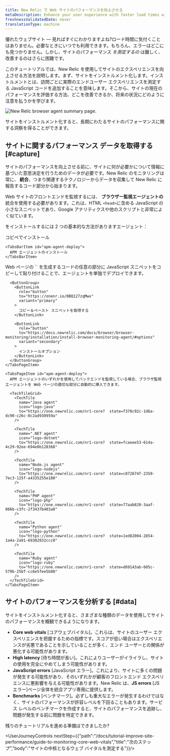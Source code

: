 ```yaml
---
title: New Relic で Web サイトのパフォーマンスを向上させる
metaDescription: Enhance your user experience with faster load times with New Relic. This tutorial walks you through the first steps to improve your site performance.
freshnessValidatedDate: never
translationType: machine
---
```



優れたウェブサイト — 見ればすぐにわかりますよね?ロード時間に気付くことはありません。必要なときにいつでも利用できます。もちろん、エラーはどこにも見つかりません。しかし、サイトのパフォーマンス _を測定するの_ は難しく、改善するのはさらに困難です。

このチュートリアルでは、New Relic を使用してサイトのエクスペリエンスを向上させる方法を説明します。まず、サイトをインストルメント化します。インストルメントとは、訪問ごとに実際のエンドユーザー エクスペリエンスを測定する JavaScript コードを追加することを意味します。そこから、サイトの現在のパフォーマンスを評価する方法、どこを改善できるか、将来の状況にどのように注意を払うかを学びます。

<img
  title="Improve your site with New Relic"
  alt="New Relic browser agent summary page."
  src={browserBrowserSummary}
/>

<figcaption>
  サイトをインストルメント化すると、長期にわたるサイトのパフォーマンスに関する洞察を得ることができます。
</figcaption>

## サイトに関するパフォーマンス データを取得する [#capture]

サイトのパフォーマンスを向上させる前に、サイトに何が必要かについて情報に基づいた意思決定を行うためのデータが必要です。New Relic のモニタリングは常に、 **統合**、つまり関連するテクノロジーからデータを収集して New Relic に報告するコード部分から始まります。

Web サイトのフロントエンドを監視するには、 **ブラウザー監視エージェントの** 統合を使用する必要があります。これは、HTML `<head>`に含める JavaScript の小さなスニペットであり、Google アナリティクスや他のスクリプトと非常によく似ています。

をインストールするには 2 つの基本的な方法があります<InlinePopover type="browser"/>エージェント：

<Tabs>
  <TabsBar>
    <TabsBarItem id="js-snippet">
      コピペでインストール
    </TabsBarItem>

    <TabsBarItem id="apm-agent-deploy">
      APM エージェントのインストール
    </TabsBarItem>
  </TabsBar>

  <TabsPages>
    <TabsPageItem id="js-snippet">
      Web ページの `<head>` を生成するコードの任意の部分に JavaScript スニペットをコピーして貼り付けることで、エージェントを単独でデプロイできます。

      <ButtonGroup>
        <ButtonLink
          role="button"
          to="https://onenr.io/0BQ127zqMwx"
          variant="primary"
        >
          コピー＆ペースト スニペットを取得する
        </ButtonLink>

        <ButtonLink
          role="button"
          to="https://docs.newrelic.com/docs/browser/browser-monitoring/installation/install-browser-monitoring-agent/#options"
          variant="secondary"
        >
          インストールオプション
        </ButtonLink>
      </ButtonGroup>
    </TabsPageItem>

    <TabsPageItem id="apm-agent-deploy">
      APM エージェントのいずれかを使用してバックエンドを監視している場合、ブラウザ監視エージェントを Web ページの適切な部分に自動的に挿入できます。

      <TechTileGrid>
        <TechTile
          name="Java agent"
          icon="logo-java"
          to="https://one.newrelic.com/nr1-core?  state=f378c92c-1d6a-dc90-c26c-0c2ad930959a"
        />

        <TechTile
          name=".NET agent"
          icon="logo-dotnet"
          to="https://one.newrelic.com/nr1-core?  state=fcaeee53-614a-4c29-92ee-694e0b128368"
        />

        <TechTile
          name="Node.js agent"
          icon="logo-nodejs"
          to="https://one.newrelic.com/nr1-core?  state=c872674f-2350-7ec3-125f-a4335255e180"
        />

        <TechTile
          name="PHP agent"
          icon="logo-php"
          to="https://one.newrelic.com/nr1-core?  state=77aab820-3aaf-066b-c3fc-2f3437b403a8"
        />

        <TechTile
          name="Python agent"
          icon="logo-python"
          to="https://one.newrelic.com/nr1-core?  state=1ed82004-2854-1a4a-2a91-69302832ccc0"
        />

        <TechTile
          name="Ruby agent"
          icon="logo-ruby"
          to="https://one.newrelic.com/nr1-core?  state=d69143ab-605c-579b-25bf-cc6e5fee5b80"
        />
      </TechTileGrid>
    </TabsPageItem>
  </TabsPages>
</Tabs>

## サイトのパフォーマンスを分析する [#data]

サイトをインストルメント化すると、さまざまな種類のデータを使用してサイトのパフォーマンスを概観できるようになります。

* **Core web vitals** \[コアウェブバイタル]。これらは、サイトのユーザー エクスペリエンスを把握するための指標です。スコアが低い場合はエクスペリエンスが劣悪であることを示していることが多く、エンド ユーザーとの関係が悪化する可能性があります。
* **High latency** \[待ち時間が長い]。これによりユーザーがイライラし、サイトの使用を完全にやめてしまう可能性があります。
* **JavaScript errors** \[JavaScript エラー]。これにより、サイトに多くの問題が発生する可能性があり、そのいずれかが顧客のフロントエンド エクスペリエンスに悪影響を与える可能性があります。New Relic は、**JS errors** \[JS エラー]ページ全体を統合アプリ専用に提供します。
* **Benchmarks** \[ベンチマーク]。必ずしも重大なエラーが発生するわけではなく、サイトのパフォーマンスが許容レベルを下回ることもあります。サービス レベルのベンチマークを作成すると、サイトのパフォーマンスを追跡し、問題が発生する前に問題を特定できます。

残りのチュートリアルを進める準備はできましたか?

<UserJourneyControls nextStep={{"path":"/docs/tutorial-improve-site-performance/guide-to-monitoring-core-web-vitals","title":"次のステップ","body":"サイトの中核となるウェブ バイタルを測定する"}}/>